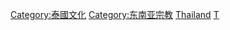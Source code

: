 [[Category:泰國文化|Category:泰國文化]]
[[Category:东南亚宗教|Category:东南亚宗教]]
[[Category:亚洲各国宗教|Thailand]]
[[Category:各國宗教|T]]